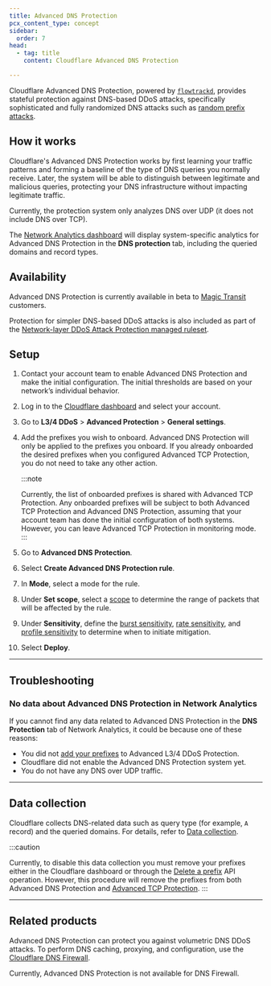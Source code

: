```yaml
---
title: Advanced DNS Protection
pcx_content_type: concept
sidebar:
  order: 7
head:
  - tag: title
    content: Cloudflare Advanced DNS Protection

---
```


Cloudflare Advanced DNS Protection, powered by [`flowtrackd`](https://blog.cloudflare.com/announcing-flowtrackd/), provides stateful protection against DNS-based DDoS attacks, specifically sophisticated and fully randomized DNS attacks such as [random prefix attacks](/dns/dns-firewall/random-prefix-attacks/about/).

## How it works

Cloudflare's Advanced DNS Protection works by first learning your traffic patterns and forming a baseline of the type of DNS queries you normally receive. Later, the system will be able to distinguish between legitimate and malicious queries, protecting your DNS infrastructure without impacting legitimate traffic.

Currently, the protection system only analyzes DNS over UDP (it does not include DNS over TCP).

The [Network Analytics dashboard](/analytics/network-analytics/) will display system-specific analytics for Advanced DNS Protection in the **DNS protection** tab, including the queried domains and record types.

## Availability

Advanced DNS Protection is currently available in beta to [Magic Transit](/magic-transit/) customers.

Protection for simpler DNS-based DDoS attacks is also included as part of the [Network-layer DDoS Attack Protection managed ruleset](/ddos-protection/managed-rulesets/network/).

## Setup

1. Contact your account team to enable Advanced DNS Protection and make the initial configuration. The initial thresholds are based on your network’s individual behavior.

2. Log in to the [Cloudflare dashboard](https://dash.cloudflare.com/login) and select your account.

3. Go to **L3/4 DDoS** > **Advanced Protection** > **General settings**.

4. Add the prefixes you wish to onboard. Advanced DNS Protection will only be applied to the prefixes you onboard. If you already onboarded the desired prefixes when you configured Advanced TCP Protection, you do not need to take any other action.

   :::note

   Currently, the list of onboarded prefixes is shared with Advanced TCP Protection. Any onboarded prefixes will be subject to both Advanced TCP Protection and Advanced DNS Protection, assuming that your account team has done the initial configuration of both systems. However, you can leave Advanced TCP Protection in monitoring mode.
   :::

5. Go to **Advanced DNS Protection**.

6. Select **Create Advanced DNS Protection rule**.

7. In **Mode**, select a mode for the rule.

8. Under **Set scope**, select a [scope](/ddos-protection/tcp-protection/rule-settings/#scope) to determine the range of packets that will be affected by the rule.

9. Under **Sensitivity**, define the [burst sensitivity](/ddos-protection/tcp-protection/rule-settings/#burst-sensitivity), [rate sensitivity](/ddos-protection/tcp-protection/rule-settings/#rate-sensitivity), and [profile sensitivity](/ddos-protection/tcp-protection/rule-settings/#profile-sensitivity) to determine when to initiate mitigation.

10. Select **Deploy**.

***

## Troubleshooting

### No data about Advanced DNS Protection in Network Analytics

If you cannot find any data related to Advanced DNS Protection in the **DNS Protection** tab of Network Analytics, it could be because one of these reasons:

* You did not [add your prefixes](/ddos-protection/tcp-protection/how-to/add-prefix/) to Advanced L3/4 DDoS Protection.
* Cloudflare did not enable the Advanced DNS Protection system yet.
* You do not have any DNS over UDP traffic.

***

## Data collection

Cloudflare collects DNS-related data such as query type (for example, `A` record) and the queried domains. For details, refer to [Data collection](/analytics/network-analytics/reference/data-collection/).

:::caution

Currently, to disable this data collection you must remove your prefixes either in the Cloudflare dashboard or through the [Delete a prefix](/ddos-protection/tcp-protection/api/#prefix-operations) API operation. However, this procedure will remove the prefixes from both Advanced DNS Protection and [Advanced TCP Protection](/ddos-protection/tcp-protection/).
:::

***

## Related products

Advanced DNS Protection can protect you against volumetric DNS DDoS attacks. To perform DNS caching, proxying, and configuration, use the [Cloudflare DNS Firewall](/dns/dns-firewall/).

Currently, Advanced DNS Protection is not available for DNS Firewall.
